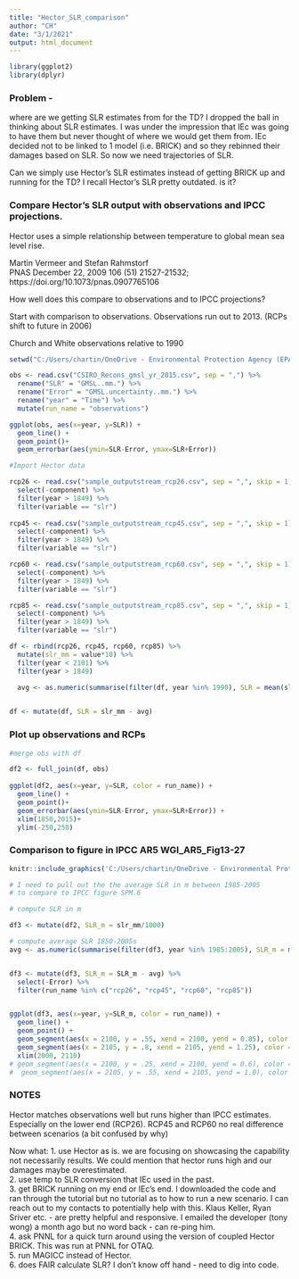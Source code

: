 ```yaml
---
title: "Hector_SLR_comparison"
author: "CH"
date: "3/1/2021"
output: html_document
---
```


```r
library(ggplot2)
library(dplyr)
```
### Problem - 

where are we getting SLR estimates from for the TD?  I dropped the ball in thinking about SLR estimates.  I was under the impression that IEc was going to have them but never thought of where we would get them from. IEc decided not to be linked to 1 model (i.e. BRICK) and so they rebinned their damages based on SLR. So now we need trajectories of SLR. 

Can we simply use Hector's SLR estimates instead of getting BRICK up and running for the TD? I recall Hector's SLR pretty outdated. is it?  

### Compare Hector's SLR output with observations and IPCC projections.

Hector uses a simple relationship between temperature to global mean sea level rise.

Martin Vermeer and Stefan Rahmstorf  
PNAS December 22, 2009 106 (51) 21527-21532;  
https://doi.org/10.1073/pnas.0907765106  

How well does this compare to observations and to IPCC projections?

Start with comparison to observations. Observations run out to 2013. (RCPs shift to future in 2006) 

Church and White observations relative to 1990

```r
setwd("C:/Users/chartin/OneDrive - Environmental Protection Agency (EPA)/Documents/GitHub/Hector_SLR_comparison/")

obs <- read.csv("CSIRO_Recons_gmsl_yr_2015.csv", sep = ",") %>% 
  rename("SLR" = "GMSL..mm.") %>% 
  rename("Error" = "GMSL.uncertainty..mm.") %>% 
  rename("year" = "Time") %>% 
  mutate(run_name = "observations")

ggplot(obs, aes(x=year, y=SLR)) + 
  geom_line() +
  geom_point()+
  geom_errorbar(aes(ymin=SLR-Error, ymax=SLR+Error))

```

```r
#Import Hector data

rcp26 <- read.csv("sample_outputstream_rcp26.csv", sep = ",", skip = 1) %>%
  select(-component) %>% 
  filter(year > 1849) %>% 
  filter(variable == "slr") 
  
rcp45 <- read.csv("sample_outputstream_rcp45.csv", sep = ",", skip = 1) %>%
  select(-component) %>% 
  filter(year > 1849) %>% 
  filter(variable == "slr")

rcp60 <- read.csv("sample_outputstream_rcp60.csv", sep = ",", skip = 1) %>%
  select(-component) %>% 
  filter(year > 1849) %>% 
  filter(variable == "slr") 

rcp85 <- read.csv("sample_outputstream_rcp85.csv", sep = ",", skip = 1) %>%
  select(-component) %>% 
  filter(year > 1849) %>% 
  filter(variable == "slr") 

df <- rbind(rcp26, rcp45, rcp60, rcp85) %>% 
  mutate(slr_mm = value*10) %>% 
  filter(year < 2101) %>% 
  filter(year > 1849)

  avg <- as.numeric(summarise(filter(df, year %in% 1990), SLR = mean(slr_mm)))
  

df <- mutate(df, SLR = slr_mm - avg)
```

### Plot up observations and RCPs

```r
#merge obs with df

df2 <- full_join(df, obs)
 
ggplot(df2, aes(x=year, y=SLR, color = run_name)) + 
  geom_line() +
  geom_point()+
  geom_errorbar(aes(ymin=SLR-Error, ymax=SLR+Error)) +
  xlim(1850,2015)+
  ylim(-250,250)
```

### Comparison to figure in IPCC AR5 WGI_AR5_Fig13-27
```r
knitr::include_graphics('C:/Users/chartin/OneDrive - Environmental Protection Agency (EPA)/Documents/Github/Hector_SLR_comparison/WGI_AR5_Fig13-27.jpg')
```

```r
# I need to pull out the the average SLR in m between 1985-2005
# to compare to IPCC figure SPM.6

# compute SLR in m

df3 <- mutate(df2, SLR_m = slr_mm/1000)

# compute average SLR 1850-2005s
avg <- as.numeric(summarise(filter(df3, year %in% 1985:2005), SLR_m = mean(SLR_m)))


df3 <- mutate(df3, SLR_m = SLR_m - avg) %>% 
  select(-Error) %>% 
  filter(run_name %in% c("rcp26", "rcp45", "rcp60", "rcp85"))


ggplot(df3, aes(x=year, y=SLR_m, color = run_name)) + 
  geom_line() +
  geom_point() +
  geom_segment(aes(x = 2100, y = .55, xend = 2100, yend = 0.85), color = "blue") +
  geom_segment(aes(x = 2105, y = .8, xend = 2105, yend = 1.25), color = "red") +
  xlim(2000, 2110)
# geom_segment(aes(x = 2100, y = .25, xend = 2100, yend = 0.6), color = "black") +
#  geom_segment(aes(x = 2105, y = .55, xend = 2105, yend = 1.0), color = "blue") 

```

### NOTES

Hector matches observations well but runs higher than IPCC estimates. Especially on the lower end (RCP26).
RCP45 and RCP60 no real difference between scenarios (a bit confused by why)

Now what:
1. use Hector as is. we are focusing on showcasing the capability not necessarily results. We could mention that hector runs high and our damages maybe overestimated.  
2. use temp to SLR conversion that IEc used in the past.  
3. get BRICK running on my end or IEc's end. I downloaded the code and ran through the tutorial but no tutorial as to how to run a new scenario. I can reach out to my contacts to potentially help with this.  Klaus Keller, Ryan Sriver etc. - are pretty helpful and responsive. I emailed the developer (tony wong) a month ago but no word back - can re-ping him.  
4. ask PNNL for a quick turn around using the version of coupled Hector BRICK. This was run at PNNL for OTAQ.  
5. run MAGICC instead of Hector.  
6. does FAIR calculate SLR? I don't know off hand - need to dig into code.  





